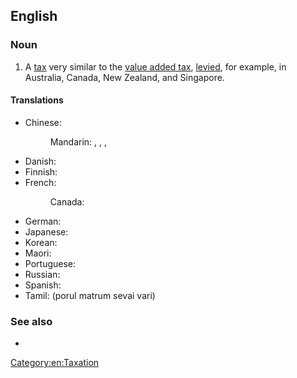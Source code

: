 ==English==
{{wikipedia}}

===Noun===
{{en-noun|head=[[goods]] [[and]] [[service]]s [[tax]]}}

# A [[tax]] very similar to the [[value added tax]], [[levy|levied]], for example, in Australia, Canada, New Zealand, and Singapore.
#: {{syn|en|q1=abbreviation|GST|value added tax}}

====Translations====
{{trans-top|tax very similar to the value added tax}}
* Chinese:
*: Mandarin: {{t|cmn|商品及服務稅|sc=Hani}}, {{t|cmn|商品及服务税|tr=shāngpǐn jí fúwù shuì|sc=Hani}}, {{qualifier|Singapore}} {{t+|cmn|消費稅|sc=Hani}}, {{t+|cmn|消费税|tr=xiāofèishuì|sc=Hani}}
* Danish: {{t-needed|da}}
* Finnish: {{t+|fi|arvonlisävero}}
* French:
*: Canada: {{t|fr|taxe sur les produits et services|f}}
{{trans-mid}}
* German: {{t+|de|Mehrwertsteuer|f}}
* Japanese: {{t|ja|商品サービス税|tr=shōhin-sābisu zei|sc=Jpan}}
* Korean: {{t-needed|ko}}
* Maori: {{t|mi|tāke hokohoko}}
* Portuguese: {{t-needed|pt}}
* Russian: {{t|ru|нало́г на това́ры и услу́ги|m}}
* Spanish: {{t|es|impuesto a la venta de los bienes y servicios|m}}
* Tamil: (porul matrum sevai vari)
{{trans-bottom}}

===See also===
* {{l|en|sales tax}}

[[Category:en:Taxation]]